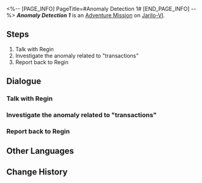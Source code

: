<%-- [PAGE_INFO]
PageTitle=#Anomaly Detection 1#
[END_PAGE_INFO] --%>
{{Stub|Dialogue.}}
{{Mission Infobox
|id            = 8000181
|title         = 
|image         = <!--Mission Anomaly Detection 1.png-->
|type          = Adventure
|event_name    = 
|chapter       = 
|requirements  = 
* [[Trailblaze Mission]] ''[[The Past Will Return as an Avalanche]]'' completed
* Reach [[Trailblaze Level]] 21
|summary       = <!--official mission summary from Fate's Atlas-->
|characters    = Trailblazer
|startLocation = [[Jarilo-VI]] - [[Hotel Lobby]]
|world         = Jarilo-VI
|area          = Hotel Lobby
|prev          = 
|next          = Anomaly Detection 2
|rewards       = Credit*5,000
}}
'''''Anomaly Detection 1''''' is an [[Adventure Mission]] on [[Jarilo-VI]].

==Steps==
# Talk with Regin
# Investigate the anomaly related to "transactions"
# Report back to Regin

<!--
==Gameplay Notes==

--><!--
==Trial Character==

-->
==Dialogue==
{{Stub Dialogue}}

===Talk with Regin===
{{Mission Description|type=adventure|location=Hotel Lobby|Regin seems to need some help. Go to the Goethe Hotel and ask about the details.}}
{{Dialogue Start}}
:{{tx}}
{{Dialogue End}}

===Investigate the anomaly related to "transactions"===
{{Mission Description|type=adventure|location=Administrative District|update|An object related to "transactions"... Is Regin's intuition trustworthy?}}
{{Dialogue Start}}
:{{tx}}
{{Dialogue End}}

===Report back to Regin===
{{Mission Description|type=adventure|location=Hotel Lobby|update|How would Regin's manuscript be taken by this anomalous Trotter? Return to the Goethe Hotel and tell him in person about this. There might be some new clues.}}
{{Dialogue Start}}
:{{tx}}
{{Dialogue End}}

==Other Languages==
{{Other Languages
|en   = Anomaly Detection 1
|zhs  = 异常勘测•其一
|zht  = 異常勘測·其一
|ja   = 異常観測・1
|ko   = 이상 조사•1
|es   = Detección de anomalías&nbsp;I
|fr   = Détection d'anomalie 1
|ru   = Обнаружение аномалии I
|th   = ตรวจสอบความผิดปกติ 1
|vi   = Thăm Dò Bất Thường 1
|de   = Anomalieforschung (Teil 1)
|id   = Keanehan Terdeteksi 1
|pt   = Detecção de Anomalia 1
}}

==Change History==
{{Change History|1.2}}
